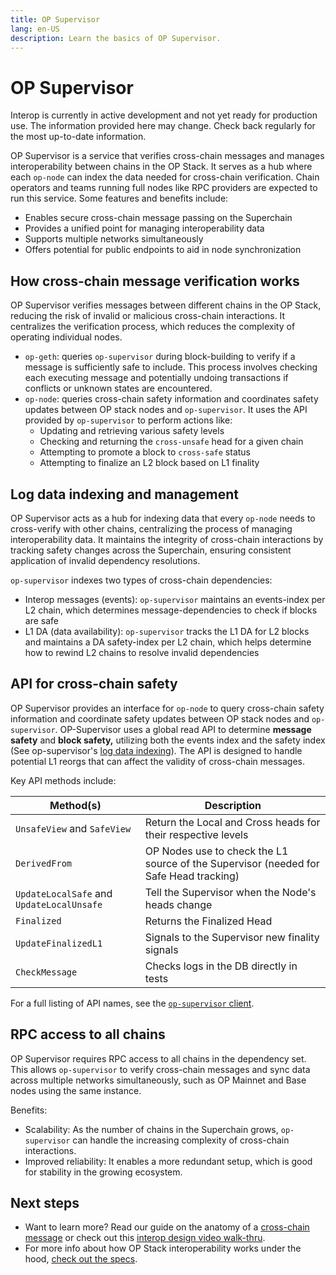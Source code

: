 ```yaml
---
title: OP Supervisor
lang: en-US
description: Learn the basics of OP Supervisor.
---
```



# OP Supervisor

<Callout>
  Interop is currently in active development and not yet ready for production use. The information provided here may change. Check back regularly for the most up-to-date information.
</Callout>

OP Supervisor is a service that verifies cross-chain messages and manages interoperability between chains in the OP Stack. It serves as a hub where each `op-node` can index the data needed for cross-chain verification. Chain operators and teams running full nodes like RPC providers are expected to run this service.
Some features and benefits include:

*   Enables secure cross-chain message passing on the Superchain
*   Provides a unified point for managing interoperability data
*   Supports multiple networks simultaneously
*   Offers potential for public endpoints to aid in node synchronization

## How cross-chain message verification works

OP Supervisor verifies messages between different chains in the OP Stack, reducing the risk of invalid or malicious cross-chain interactions.⁠ It centralizes the verification process, which reduces the complexity of operating individual nodes⁠.⁠

*   `op-geth`: queries `op-supervisor` during block-building to verify if a message is sufficiently safe to include. This process involves checking each executing message and potentially undoing transactions if conflicts or unknown states are encountered.
*   `op-node`: queries cross-chain safety information and coordinates safety updates between OP stack nodes and `op-supervisor`. It uses the API provided by `op-supervisor` to perform actions like:
    *   Updating and retrieving various safety levels
    *   Checking and returning the `cross-unsafe` head for a given chain
    *   Attempting to promote a block to `cross-safe` status
    *   Attempting to finalize an L2 block based on L1 finality

## Log data indexing and management

OP Supervisor acts as a hub for indexing data that every `op-node` needs to cross-verify with other chains, centralizing the process of managing interoperability data. It maintains the integrity of cross-chain interactions by tracking safety changes⁠ across the Superchain, ensuring consistent application of invalid dependency resolutions. ⁠

`op-supervisor` indexes two types of cross-chain dependencies:

*   Interop messages (events): `op-supervisor` maintains an events-index per L2 chain, which determines message-dependencies to check if blocks are safe
*   L1 DA (data availability): `op-supervisor` tracks the L1 DA for L2 blocks and maintains a DA safety-index per L2 chain, which helps determine how to rewind L2 chains to resolve invalid dependencies

## API for cross-chain safety

OP Supervisor provides an interface for `op-node` to query cross-chain safety information and coordinate safety updates between OP stack nodes and `op-supervisor⁠⁠`. OP-Supervisor uses a global read API to determine **message safety** and **block safety,** utilizing both the events index and the safety index (See op-supervisor's [log data indexing](#log-data-indexing-and-management)). The API is designed to handle potential L1 reorgs that can affect the validity of cross-chain messages⁠.

Key API methods include:

| Method(s)                                    | Description                                                                           |
| ----------------------------------------- | ------------------------------------------------------------------------------------- |
| `UnsafeView` and `SafeView`               | Return the Local and Cross heads for their respective levels                         |
| `DerivedFrom`                             | OP Nodes use to check the L1 source of the Supervisor (needed for Safe Head tracking) |
| `UpdateLocalSafe` and `UpdateLocalUnsafe` | Tell the Supervisor when the Node's heads change                                     |
| `Finalized`                               | Returns the Finalized Head                                                            |
| `UpdateFinalizedL1`                       | Signals to the Supervisor new finality signals                                        |
| `CheckMessage`                            | Checks logs in the DB directly in tests                                               |

For a full listing of API names, see the [`op-supervisor` client](https://github.com/ethereum-optimism/optimism/blob/develop/op-service/sources/supervisor_client.go).

## RPC access to all chains

OP Supervisor requires RPC access to all chains in the dependency set. This allows `op-supervisor` to verify cross-chain messages and sync data across multiple networks simultaneously, such as OP Mainnet and Base nodes using the same instance.

Benefits:

*   Scalability: As the number of chains in the Superchain grows, `op-supervisor` can handle the increasing complexity of cross-chain interactions.
*   Improved reliability: It enables a more redundant setup, which is good for stability in the growing ecosystem.

## Next steps

*   Want to learn more? Read our guide on the anatomy of a [cross-chain message](/stack/interop/cross-chain-message) or check out this [interop design video walk-thru](https://www.youtube.com/watch?v=FKc5RgjtGes).
*   For more info about how OP Stack interoperability works under the hood, [check out the specs](https://specs.optimism.io/interop/overview.html).
